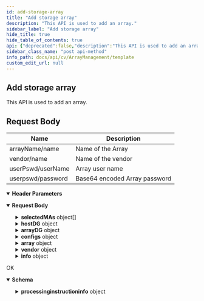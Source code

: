 ```yaml
---
id: add-storage-array
title: "Add storage array"
description: "This API is used to add an array."
sidebar_label: "Add storage array"
hide_title: true
hide_table_of_contents: true
api: {"deprecated":false,"description":"This API is used to add an array.\n\n## Request Body\n\n| **Name** | **Description** |\n| --- | --- |\n| arrayName/name | Name of the Array |\n| vendor/name | Name of the vendor |\n| userPswd/userName | Array user name |\n| userpswd/password | Base64 encoded Array password |\n","operationId":"Add storage array","parameters":[{"description":"","in":"header","name":"Authtoken","required":true,"schema":{"example":"{{TOKEN}}","type":"string"}}],"tags":["Array Management"],"requestBody":{"content":{"application/json":{"schema":{"type":"object","properties":{"clientId":{"type":"integer"},"flags":{"type":"integer"},"assocType":{"type":"integer"},"copyId":{"type":"integer"},"appId":{"type":"integer"},"selectedMAs":{"type":"array","items":{"type":"object","properties":{}}},"hostDG":{"type":"object","properties":{"doNotMoveDevices":{"type":"boolean"},"isOverridden":{"type":"boolean"},"hostDGName":{"type":"string"},"useOnlySpouseDevices":{"type":"boolean"},"flags":{"type":"integer"},"deviceGroupOption":{"type":"integer"}}},"arrayDG":{"type":"object","properties":{"isOverridden":{"type":"boolean"},"arrayDGName":{"type":"string"},"flags":{"type":"integer"},"disableDG":{"type":"boolean"},"useDevicesFromThisDG":{"type":"boolean"}}},"configs":{"type":"object","properties":{}},"array":{"type":"object","properties":{"name":{"type":"string"},"id":{"type":"integer"}}},"vendor":{"type":"object","properties":{"name":{"type":"string"},"id":{"type":"integer"}}},"info":{"type":"object","properties":{"passwordEdit":{"type":"boolean"},"offlineReason":{"type":"string"},"arrayType":{"type":"integer"},"flags":{"type":"integer"},"description":{"type":"string"},"ctrlHostName":{"type":"string"},"offlineCode":{"type":"integer"},"isEnabled":{"type":"boolean"},"arrayInfoType":{"type":"integer"},"uniqueIdentifier":{"type":"string"},"securityAssociations":{"type":"object","properties":{"processHiddenPermission":{"type":"integer"}}},"userPswd":{"type":"object","properties":{"userName":{"type":"string"},"password":{"type":"string"}}},"arraySecurity":{"type":"object","properties":{}},"arrayName":{"type":"object","properties":{"name":{"type":"string"},"id":{"type":"integer"}}},"vendor":{"type":"object","properties":{"name":{"type":"string"},"id":{"type":"integer"}}},"client":{"type":"object","properties":{"name":{"type":"string"},"id":{"type":"integer"}}}}}},"x-examples":{"Example 1":{"clientId":0,"flags":0,"assocType":0,"copyId":0,"appId":0,"selectedMAs":[],"hostDG":{"doNotMoveDevices":true,"isOverridden":false,"hostDGName":"","useOnlySpouseDevices":false,"flags":0,"deviceGroupOption":0},"arrayDG":{"isOverridden":false,"arrayDGName":"","flags":0,"disableDG":false,"useDevicesFromThisDG":false},"configs":{},"array":{"name":"","id":0},"vendor":{"name":"","id":0},"info":{"passwordEdit":false,"offlineReason":"","arrayType":0,"flags":0,"description":"","ctrlHostName":"","offlineCode":0,"isEnabled":true,"arrayInfoType":0,"uniqueIdentifier":"","securityAssociations":{"processHiddenPermission":0},"userPswd":{"userName":"testadmin","password":"password"},"arraySecurity":{},"arrayName":{"name":"10.45.135.99","id":0},"vendor":{"name":"Nutanix","id":0},"client":{"name":"","id":0}}}}},"examples":{"Add Array":{"value":{"clientId":0,"flags":0,"assocType":0,"copyId":0,"appId":0,"selectedMAs":[],"hostDG":{"doNotMoveDevices":true,"isOverridden":false,"hostDGName":"","useOnlySpouseDevices":false,"flags":0,"deviceGroupOption":0},"arrayDG":{"isOverridden":false,"arrayDGName":"","flags":0,"disableDG":false,"useDevicesFromThisDG":false},"configs":{},"array":{"name":"","id":0},"vendor":{"name":"","id":0},"info":{"passwordEdit":false,"offlineReason":"","arrayType":0,"flags":0,"description":"","ctrlHostName":"","offlineCode":0,"isEnabled":true,"arrayInfoType":0,"uniqueIdentifier":"","securityAssociations":{"processHiddenPermission":0},"userPswd":{"userName":"testadmin","password":"password"},"arraySecurity":{},"arrayName":{"name":"10.45.135.99","id":0},"vendor":{"name":"Nutanix","id":0},"client":{"name":"","id":0}}}}}}}},"responses":{"200":{"description":"OK","content":{"application/json":{"schema":{"type":"object","properties":{"processinginstructioninfo":{"type":"object","properties":{"attributes":{"type":"array","items":{"type":"object","properties":{"name":{"type":"string"},"value":{"type":"string"}}}}}},"errorMessage":{"type":"string"},"errorCode":{"type":"integer"}},"x-examples":{"Example 1":{"processinginstructioninfo":{"attributes":[{"name":"WebServer","value":"webServer_name"}]},"errorMessage":"6049","errorCode":0}}}}}}},"method":"post","path":"/StorageArrays","servers":[{"url":"http://{hostname}/webconsole/api","variables":{"hostname":{"default":"localhost","description":"Webconsole"}}}],"jsonRequestBodyExample":{"clientId":0,"flags":0,"assocType":0,"copyId":0,"appId":0,"selectedMAs":[{}],"hostDG":{"doNotMoveDevices":true,"isOverridden":true,"hostDGName":"string","useOnlySpouseDevices":true,"flags":0,"deviceGroupOption":0},"arrayDG":{"isOverridden":true,"arrayDGName":"string","flags":0,"disableDG":true,"useDevicesFromThisDG":true},"configs":{},"array":{"name":"string","id":0},"vendor":{"name":"string","id":0},"info":{"passwordEdit":true,"offlineReason":"string","arrayType":0,"flags":0,"description":"string","ctrlHostName":"string","offlineCode":0,"isEnabled":true,"arrayInfoType":0,"uniqueIdentifier":"string","securityAssociations":{"processHiddenPermission":0},"userPswd":{"userName":"string","password":"string"},"arraySecurity":{},"arrayName":{"name":"string","id":0},"vendor":{"name":"string","id":0},"client":{"name":"string","id":0}}},"info":{"title":"Template","contact":{},"version":"1.0","description":"Template"},"postman":{"name":"Add storage array","description":{"content":"This API is used to add an array.\n\n## Request Body\n\n| **Name** | **Description** |\n| --- | --- |\n| arrayName/name | Name of the Array |\n| vendor/name | Name of the vendor |\n| userPswd/userName | Array user name |\n| userpswd/password | Base64 encoded Array password |\n","type":"text/plain"},"url":{"path":["StorageArrays"],"host":["{{baseUrl}}"],"query":[],"variable":[]},"header":[{"disabled":false,"description":{"content":"(Required) ","type":"text/plain"},"key":"Authtoken","value":""},{"key":"Content-Type","value":"application/json"},{"key":"Accept","value":"application/json"}],"method":"POST","body":{"mode":"raw","raw":"\"\"","options":{"raw":{"language":"json"}}}}}
sidebar_class_name: "post api-method"
info_path: docs/api/cv/ArrayManagement/template
custom_edit_url: null
---
```



## Add storage array



This API is used to add an array.

## Request Body

| **Name** | **Description** |
| --- | --- |
| arrayName/name | Name of the Array |
| vendor/name | Name of the vendor |
| userPswd/userName | Array user name |
| userpswd/password | Base64 encoded Array password |


<details style={{"marginBottom":"1rem"}} data-collapsed={false} open={true}><summary style={{}}><strong>Header Parameters</strong></summary><div><ul><ParamsItem className={"paramsItem"} param={{"description":"","in":"header","name":"Authtoken","required":true,"schema":{"example":"{{TOKEN}}","type":"string"}}}></ParamsItem></ul></div></details><MimeTabs><TabItem label={"application/json"} value={"application/json-schema"}><details style={{}} data-collapsed={false} open={true}><summary style={{"textAlign":"left"}}><strong>Request Body</strong></summary><div style={{"textAlign":"left","marginLeft":"1rem"}}></div><ul style={{"marginLeft":"1rem"}}><SchemaItem collapsible={false} name={"clientId"} required={false} deprecated={undefined} schemaDescription={undefined} schemaName={"integer"} qualifierMessage={undefined} defaultValue={undefined}></SchemaItem><SchemaItem collapsible={false} name={"flags"} required={false} deprecated={undefined} schemaDescription={undefined} schemaName={"integer"} qualifierMessage={undefined} defaultValue={undefined}></SchemaItem><SchemaItem collapsible={false} name={"assocType"} required={false} deprecated={undefined} schemaDescription={undefined} schemaName={"integer"} qualifierMessage={undefined} defaultValue={undefined}></SchemaItem><SchemaItem collapsible={false} name={"copyId"} required={false} deprecated={undefined} schemaDescription={undefined} schemaName={"integer"} qualifierMessage={undefined} defaultValue={undefined}></SchemaItem><SchemaItem collapsible={false} name={"appId"} required={false} deprecated={undefined} schemaDescription={undefined} schemaName={"integer"} qualifierMessage={undefined} defaultValue={undefined}></SchemaItem><SchemaItem collapsible={true} className={"schemaItem"}><details style={{}}><summary style={{}}><strong>selectedMAs</strong><span style={{"opacity":"0.6"}}> object[]</span></summary><div style={{"marginLeft":"1rem"}}></div></details></SchemaItem><SchemaItem collapsible={true} className={"schemaItem"}><details style={{}}><summary style={{}}><strong>hostDG</strong><span style={{"opacity":"0.6"}}> object</span></summary><div style={{"marginLeft":"1rem"}}><SchemaItem collapsible={false} name={"doNotMoveDevices"} required={false} deprecated={undefined} schemaDescription={undefined} schemaName={"boolean"} qualifierMessage={undefined} defaultValue={undefined}></SchemaItem><SchemaItem collapsible={false} name={"isOverridden"} required={false} deprecated={undefined} schemaDescription={undefined} schemaName={"boolean"} qualifierMessage={undefined} defaultValue={undefined}></SchemaItem><SchemaItem collapsible={false} name={"hostDGName"} required={false} deprecated={undefined} schemaDescription={undefined} schemaName={"string"} qualifierMessage={undefined} defaultValue={undefined}></SchemaItem><SchemaItem collapsible={false} name={"useOnlySpouseDevices"} required={false} deprecated={undefined} schemaDescription={undefined} schemaName={"boolean"} qualifierMessage={undefined} defaultValue={undefined}></SchemaItem><SchemaItem collapsible={false} name={"flags"} required={false} deprecated={undefined} schemaDescription={undefined} schemaName={"integer"} qualifierMessage={undefined} defaultValue={undefined}></SchemaItem><SchemaItem collapsible={false} name={"deviceGroupOption"} required={false} deprecated={undefined} schemaDescription={undefined} schemaName={"integer"} qualifierMessage={undefined} defaultValue={undefined}></SchemaItem></div></details></SchemaItem><SchemaItem collapsible={true} className={"schemaItem"}><details style={{}}><summary style={{}}><strong>arrayDG</strong><span style={{"opacity":"0.6"}}> object</span></summary><div style={{"marginLeft":"1rem"}}><SchemaItem collapsible={false} name={"isOverridden"} required={false} deprecated={undefined} schemaDescription={undefined} schemaName={"boolean"} qualifierMessage={undefined} defaultValue={undefined}></SchemaItem><SchemaItem collapsible={false} name={"arrayDGName"} required={false} deprecated={undefined} schemaDescription={undefined} schemaName={"string"} qualifierMessage={undefined} defaultValue={undefined}></SchemaItem><SchemaItem collapsible={false} name={"flags"} required={false} deprecated={undefined} schemaDescription={undefined} schemaName={"integer"} qualifierMessage={undefined} defaultValue={undefined}></SchemaItem><SchemaItem collapsible={false} name={"disableDG"} required={false} deprecated={undefined} schemaDescription={undefined} schemaName={"boolean"} qualifierMessage={undefined} defaultValue={undefined}></SchemaItem><SchemaItem collapsible={false} name={"useDevicesFromThisDG"} required={false} deprecated={undefined} schemaDescription={undefined} schemaName={"boolean"} qualifierMessage={undefined} defaultValue={undefined}></SchemaItem></div></details></SchemaItem><SchemaItem collapsible={true} className={"schemaItem"}><details style={{}}><summary style={{}}><strong>configs</strong><span style={{"opacity":"0.6"}}> object</span></summary><div style={{"marginLeft":"1rem"}}></div></details></SchemaItem><SchemaItem collapsible={true} className={"schemaItem"}><details style={{}}><summary style={{}}><strong>array</strong><span style={{"opacity":"0.6"}}> object</span></summary><div style={{"marginLeft":"1rem"}}><SchemaItem collapsible={false} name={"name"} required={false} deprecated={undefined} schemaDescription={undefined} schemaName={"string"} qualifierMessage={undefined} defaultValue={undefined}></SchemaItem><SchemaItem collapsible={false} name={"id"} required={false} deprecated={undefined} schemaDescription={undefined} schemaName={"integer"} qualifierMessage={undefined} defaultValue={undefined}></SchemaItem></div></details></SchemaItem><SchemaItem collapsible={true} className={"schemaItem"}><details style={{}}><summary style={{}}><strong>vendor</strong><span style={{"opacity":"0.6"}}> object</span></summary><div style={{"marginLeft":"1rem"}}><SchemaItem collapsible={false} name={"name"} required={false} deprecated={undefined} schemaDescription={undefined} schemaName={"string"} qualifierMessage={undefined} defaultValue={undefined}></SchemaItem><SchemaItem collapsible={false} name={"id"} required={false} deprecated={undefined} schemaDescription={undefined} schemaName={"integer"} qualifierMessage={undefined} defaultValue={undefined}></SchemaItem></div></details></SchemaItem><SchemaItem collapsible={true} className={"schemaItem"}><details style={{}}><summary style={{}}><strong>info</strong><span style={{"opacity":"0.6"}}> object</span></summary><div style={{"marginLeft":"1rem"}}><SchemaItem collapsible={false} name={"passwordEdit"} required={false} deprecated={undefined} schemaDescription={undefined} schemaName={"boolean"} qualifierMessage={undefined} defaultValue={undefined}></SchemaItem><SchemaItem collapsible={false} name={"offlineReason"} required={false} deprecated={undefined} schemaDescription={undefined} schemaName={"string"} qualifierMessage={undefined} defaultValue={undefined}></SchemaItem><SchemaItem collapsible={false} name={"arrayType"} required={false} deprecated={undefined} schemaDescription={undefined} schemaName={"integer"} qualifierMessage={undefined} defaultValue={undefined}></SchemaItem><SchemaItem collapsible={false} name={"flags"} required={false} deprecated={undefined} schemaDescription={undefined} schemaName={"integer"} qualifierMessage={undefined} defaultValue={undefined}></SchemaItem><SchemaItem collapsible={false} name={"description"} required={false} deprecated={undefined} schemaDescription={undefined} schemaName={"string"} qualifierMessage={undefined} defaultValue={undefined}></SchemaItem><SchemaItem collapsible={false} name={"ctrlHostName"} required={false} deprecated={undefined} schemaDescription={undefined} schemaName={"string"} qualifierMessage={undefined} defaultValue={undefined}></SchemaItem><SchemaItem collapsible={false} name={"offlineCode"} required={false} deprecated={undefined} schemaDescription={undefined} schemaName={"integer"} qualifierMessage={undefined} defaultValue={undefined}></SchemaItem><SchemaItem collapsible={false} name={"isEnabled"} required={false} deprecated={undefined} schemaDescription={undefined} schemaName={"boolean"} qualifierMessage={undefined} defaultValue={undefined}></SchemaItem><SchemaItem collapsible={false} name={"arrayInfoType"} required={false} deprecated={undefined} schemaDescription={undefined} schemaName={"integer"} qualifierMessage={undefined} defaultValue={undefined}></SchemaItem><SchemaItem collapsible={false} name={"uniqueIdentifier"} required={false} deprecated={undefined} schemaDescription={undefined} schemaName={"string"} qualifierMessage={undefined} defaultValue={undefined}></SchemaItem><SchemaItem collapsible={true} className={"schemaItem"}><details style={{}}><summary style={{}}><strong>securityAssociations</strong><span style={{"opacity":"0.6"}}> object</span></summary><div style={{"marginLeft":"1rem"}}><SchemaItem collapsible={false} name={"processHiddenPermission"} required={false} deprecated={undefined} schemaDescription={undefined} schemaName={"integer"} qualifierMessage={undefined} defaultValue={undefined}></SchemaItem></div></details></SchemaItem><SchemaItem collapsible={true} className={"schemaItem"}><details style={{}}><summary style={{}}><strong>userPswd</strong><span style={{"opacity":"0.6"}}> object</span></summary><div style={{"marginLeft":"1rem"}}><SchemaItem collapsible={false} name={"userName"} required={false} deprecated={undefined} schemaDescription={undefined} schemaName={"string"} qualifierMessage={undefined} defaultValue={undefined}></SchemaItem><SchemaItem collapsible={false} name={"password"} required={false} deprecated={undefined} schemaDescription={undefined} schemaName={"string"} qualifierMessage={undefined} defaultValue={undefined}></SchemaItem></div></details></SchemaItem><SchemaItem collapsible={true} className={"schemaItem"}><details style={{}}><summary style={{}}><strong>arraySecurity</strong><span style={{"opacity":"0.6"}}> object</span></summary><div style={{"marginLeft":"1rem"}}></div></details></SchemaItem><SchemaItem collapsible={true} className={"schemaItem"}><details style={{}}><summary style={{}}><strong>arrayName</strong><span style={{"opacity":"0.6"}}> object</span></summary><div style={{"marginLeft":"1rem"}}><SchemaItem collapsible={false} name={"name"} required={false} deprecated={undefined} schemaDescription={undefined} schemaName={"string"} qualifierMessage={undefined} defaultValue={undefined}></SchemaItem><SchemaItem collapsible={false} name={"id"} required={false} deprecated={undefined} schemaDescription={undefined} schemaName={"integer"} qualifierMessage={undefined} defaultValue={undefined}></SchemaItem></div></details></SchemaItem><SchemaItem collapsible={true} className={"schemaItem"}><details style={{}}><summary style={{}}><strong>vendor</strong><span style={{"opacity":"0.6"}}> object</span></summary><div style={{"marginLeft":"1rem"}}><SchemaItem collapsible={false} name={"name"} required={false} deprecated={undefined} schemaDescription={undefined} schemaName={"string"} qualifierMessage={undefined} defaultValue={undefined}></SchemaItem><SchemaItem collapsible={false} name={"id"} required={false} deprecated={undefined} schemaDescription={undefined} schemaName={"integer"} qualifierMessage={undefined} defaultValue={undefined}></SchemaItem></div></details></SchemaItem><SchemaItem collapsible={true} className={"schemaItem"}><details style={{}}><summary style={{}}><strong>client</strong><span style={{"opacity":"0.6"}}> object</span></summary><div style={{"marginLeft":"1rem"}}><SchemaItem collapsible={false} name={"name"} required={false} deprecated={undefined} schemaDescription={undefined} schemaName={"string"} qualifierMessage={undefined} defaultValue={undefined}></SchemaItem><SchemaItem collapsible={false} name={"id"} required={false} deprecated={undefined} schemaDescription={undefined} schemaName={"integer"} qualifierMessage={undefined} defaultValue={undefined}></SchemaItem></div></details></SchemaItem></div></details></SchemaItem></ul></details></TabItem></MimeTabs><div><ApiTabs><TabItem label={"200"} value={"200"}><div>

OK

</div><div><MimeTabs schemaType={"response"}><TabItem label={"application/json"} value={"application/json"}><SchemaTabs><TabItem label={"Schema"} value={"Schema"}><details style={{}} data-collapsed={false} open={true}><summary style={{"textAlign":"left"}}><strong>Schema</strong></summary><div style={{"textAlign":"left","marginLeft":"1rem"}}></div><ul style={{"marginLeft":"1rem"}}><SchemaItem collapsible={true} className={"schemaItem"}><details style={{}}><summary style={{}}><strong>processinginstructioninfo</strong><span style={{"opacity":"0.6"}}> object</span></summary><div style={{"marginLeft":"1rem"}}><SchemaItem collapsible={true} className={"schemaItem"}><details style={{}}><summary style={{}}><strong>attributes</strong><span style={{"opacity":"0.6"}}> object[]</span></summary><div style={{"marginLeft":"1rem"}}><SchemaItem collapsible={false} name={"name"} required={false} deprecated={undefined} schemaDescription={undefined} schemaName={"string"} qualifierMessage={undefined} defaultValue={undefined}></SchemaItem><SchemaItem collapsible={false} name={"value"} required={false} deprecated={undefined} schemaDescription={undefined} schemaName={"string"} qualifierMessage={undefined} defaultValue={undefined}></SchemaItem></div></details></SchemaItem></div></details></SchemaItem><SchemaItem collapsible={false} name={"errorMessage"} required={false} deprecated={undefined} schemaDescription={undefined} schemaName={"string"} qualifierMessage={undefined} defaultValue={undefined}></SchemaItem><SchemaItem collapsible={false} name={"errorCode"} required={false} deprecated={undefined} schemaDescription={undefined} schemaName={"integer"} qualifierMessage={undefined} defaultValue={undefined}></SchemaItem></ul></details></TabItem><TabItem label={"Example (from schema)"} value={"Example (from schema)"}><ResponseSamples responseExample={"{\n  \"processinginstructioninfo\": {\n    \"attributes\": [\n      {\n        \"name\": \"string\",\n        \"value\": \"string\"\n      }\n    ]\n  },\n  \"errorMessage\": \"string\",\n  \"errorCode\": 0\n}"} language={"json"}></ResponseSamples></TabItem></SchemaTabs></TabItem></MimeTabs></div></TabItem></ApiTabs></div>
      